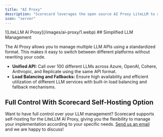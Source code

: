 ```yaml
---
title: "AI Proxy"
description: "Scorecard leverages the open source AI Proxy LiteLLM to allow you to manage multiple LLM APIs and easily swap out different AI models."
icon: "server"
---
```

<Frame caption="LiteLLM AI Proxy">
![LiteLLM AI Proxy](/images/ai-proxy/1.webp)
</Frame>
## Simplified LLM Management

The AI Proxy allows you to manage multiple LLM APIs using a standardized format. This makes it easy to switch between different platforms without rewriting your code.

* **Unified API:** Call over 100 different LLMs across Azure, OpenAI, Cohere, Anthropic, and Replicate using the same API format.
* **Load Balancing and Fallbacks:** Ensure high availability and efficient utilization of different LLM services with built-in load balancing and fallback mechanisms.

## Full Control With Scorecard Self-Hosting Option

Want to have full control over your LLM management? Scorecard supports self-hosting for the LiteLLM AI Proxy, giving you the flexibility to manage your implementation according to your specific needs. [Send us an email](mailto:team@getscorecard.ai) and we are happy to discuss!
